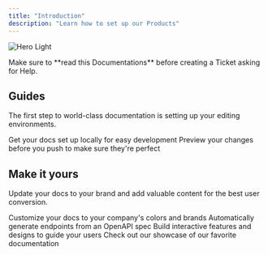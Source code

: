 ```yaml
---
title: "Introduction"
description: "Learn how to set up our Products"
---
```


<img
  className="block dark:hidden"
  src="/images/hero-light.png"
  alt="Hero Light"
/>

<Warning>
  Make sure to **read this Documentations** before creating a Ticket asking for Help.
</Warning>

## Guides

The first step to world-class documentation is setting up your editing environments.

<CardGroup cols={2}>
  <Card title="Edit Your Docs" icon="tv" color="#00c6ff" href="https://docs.viceselling.cc/iptv">
    Get your docs set up locally for easy development
  </Card>
  <Card title="Preview Changes" icon="image" href="https://mintlify.com/docs/development">
    Preview your changes before you push to make sure they're perfect
  </Card>
</CardGroup>

## Make it yours

Update your docs to your brand and add valuable content for the best user conversion.

<CardGroup cols={2}>
  <Card title="Customize Style" icon="palette" href="https://mintlify.com/docs/settings/global">
    Customize your docs to your company's colors and brands
  </Card>
  <Card title="Reference APIs" icon="code" href="https://mintlify.com/docs/api-playground/openapi">
    Automatically generate endpoints from an OpenAPI spec
  </Card>
  <Card title="Add Components" icon="screwdriver-wrench" href="https://mintlify.com/docs/content/components/accordions">
    Build interactive features and designs to guide your users
  </Card>
  <Card title="Get Inspiration" icon="stars" href="https://mintlify.com/customers">
    Check out our showcase of our favorite documentation
  </Card>
</CardGroup>